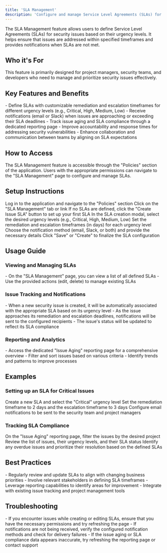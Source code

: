 ```yaml
---
title: 'SLA Management'
description: 'Configure and manage Service Level Agreements (SLAs) for security issues'
---
```


<Info>
The SLA Management feature allows users to define Service Level Agreements (SLAs) for security issues based on their urgency levels. It helps ensure that issues are addressed within specified timeframes and provides notifications when SLAs are not met.
</Info>

## Who it's For
This feature is primarily designed for project managers, security teams, and developers who need to manage and prioritize security issues effectively.

## Key Features and Benefits

<Check>
- Define SLAs with customizable remediation and escalation timeframes for different urgency levels (e.g., Critical, High, Medium, Low)
- Receive notifications (email or Slack) when issues are approaching or exceeding their SLA deadlines
- Track issue aging and SLA compliance through a dedicated reporting page
- Improve accountability and response times for addressing security vulnerabilities
- Enhance collaboration and communication between teams by aligning on SLA expectations
</Check>

## How to Access

<Note>
The SLA Management feature is accessible through the "Policies" section of the application. Users with the appropriate permissions can navigate to the "SLA Management" page to configure and manage SLAs.
</Note>

## Setup Instructions

<Steps>
  <Step title="Navigate to Policies">
    Log in to the application and navigate to the "Policies" section
  </Step>
  <Step title="Access SLA Management">
    Click on the "SLA Management" tab or link
  </Step>
  <Step title="Create New SLA">
    If no SLAs are defined, click the "Create Issue SLA" button to set up your first SLA
  </Step>
  <Step title="Configure Urgency Levels">
    In the SLA creation modal, select the desired urgency levels (e.g., Critical, High, Medium, Low)
  </Step>
  <Step title="Set Timeframes">
    Set the remediation and escalation timeframes (in days) for each urgency level
  </Step>
  <Step title="Configure Notifications">
    Choose the notification method (email, Slack, or both) and provide the necessary details
  </Step>
  <Step title="Save Configuration">
    Click "Save" or "Create" to finalize the SLA configuration
  </Step>
</Steps>

## Usage Guide

### Viewing and Managing SLAs
<Info>
- On the "SLA Management" page, you can view a list of all defined SLAs
- Use the provided actions (edit, delete) to manage existing SLAs
</Info>

### Issue Tracking and Notifications
<Info>
- When a new security issue is created, it will be automatically associated with the appropriate SLA based on its urgency level
- As the issue approaches its remediation and escalation deadlines, notifications will be sent to the configured recipients
- The issue's status will be updated to reflect its SLA compliance
</Info>

### Reporting and Analytics
<Info>
- Access the dedicated "Issue Aging" reporting page for a comprehensive overview
- Filter and sort issues based on various criteria
- Identify trends and patterns to improve processes
</Info>

## Examples

### Setting up an SLA for Critical Issues
<Steps>
  <Step title="Create SLA">
    Create a new SLA and select the "Critical" urgency level
  </Step>
  <Step title="Set Timeframes">
    Set the remediation timeframe to 2 days and the escalation timeframe to 3 days
  </Step>
  <Step title="Configure Notifications">
    Configure email notifications to be sent to the security team and project managers
  </Step>
</Steps>

### Tracking SLA Compliance
<Steps>
  <Step title="Access Reports">
    On the "Issue Aging" reporting page, filter the issues by the desired project
  </Step>
  <Step title="Review Issues">
    Review the list of issues, their urgency levels, and their SLA status
  </Step>
  <Step title="Prioritize">
    Identify any overdue issues and prioritize their resolution based on the defined SLAs
  </Step>
</Steps>

## Best Practices

<Tip>
- Regularly review and update SLAs to align with changing business priorities
- Involve relevant stakeholders in defining SLA timeframes
- Leverage reporting capabilities to identify areas for improvement
- Integrate with existing issue tracking and project management tools
</Tip>

## Troubleshooting

<Warning>
- If you encounter issues while creating or editing SLAs, ensure that you have the necessary permissions and try refreshing the page
- If notifications are not being received, verify the configured notification methods and check for delivery failures
- If the issue aging or SLA compliance data appears inaccurate, try refreshing the reporting page or contact support
</Warning>
